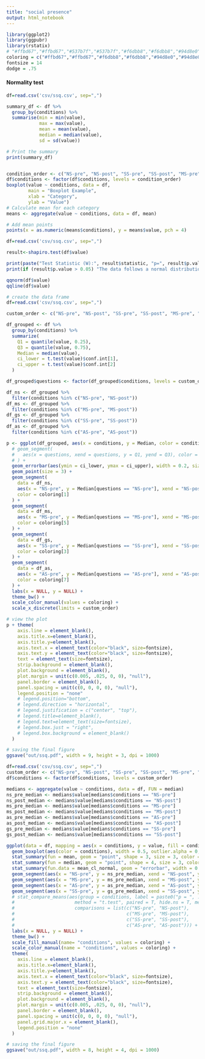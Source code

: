 ```yaml
---
title: "social presence"
output: html_notebook
---
```

```r
library(ggplot2)
library(ggpubr)
library(rstatix)
# "#ffbd67","#ffbd67","#537b7f","#537b7f","#f6dbb8","#f6dbb8","#94d8e0","#94d8e0"
coloring = c("#ffbd67","#ffbd67","#f6dbb8","#f6dbb8","#94d8e0","#94d8e0","#537b7f","#537b7f")
fontsize = 14
dodge = .75
```

#### Normality test


```r
df=read.csv('csv/ssq.csv', sep=",")

summary_df <- df %>%
  group_by(conditions) %>%
  summarise(min = min(value),
            max = max(value),
            mean = mean(value),
            median = median(value),
            sd = sd(value))

# Print the summary
print(summary_df)


condition_order <- c("NS-pre", "NS-post", "SS-pre", "SS-post", "MS-pre", "MS-post", "AS-pre", "AS-post")
df$conditions <- factor(df$conditions, levels = condition_order)
boxplot(value ~ conditions, data = df, 
        main = "Boxplot Example",
        xlab = "Category",
        ylab = "Value")
# Calculate mean for each category
means <- aggregate(value ~ conditions, data = df, mean)

# Add mean points
points(x = as.numeric(means$conditions), y = means$value, pch = 4)
```

```r
df=read.csv('csv/ssq.csv', sep=",")

result<-shapiro.test(df$value)

print(paste("Test Statistic (W):", result$statistic, "p=", result$p.value))
print(if (result$p.value > 0.05) "The data follows a normal distribution." else "The data does not follow a normal distribution.")

qqnorm(df$value)
qqline(df$value)
```


```r
# create the data frame
df=read.csv('csv/ssq.csv', sep=",")

custom_order <- c("NS-pre", "NS-post", "SS-pre", "SS-post", "MS-pre", "MS-post", "AS-pre", "AS-post")

df_grouped <- df %>%
  group_by(conditions) %>%
  summarize(
    Q1 = quantile(value, 0.25),
    Q3 = quantile(value, 0.75),
    Median = median(value),
    ci_lower = t.test(value)$conf.int[1],
    ci_upper = t.test(value)$conf.int[2]
  )

df_grouped$questions <- factor(df_grouped$conditions, levels = custom_order)

df_ns <- df_grouped %>%
  filter(conditions %in% c("NS-pre", "NS-post"))
df_ms <- df_grouped %>%
  filter(conditions %in% c("MS-pre", "MS-post"))
df_gs <- df_grouped %>%
  filter(conditions %in% c("SS-pre", "SS-post"))
df_as <- df_grouped %>%
  filter(conditions %in% c("AS-pre", "AS-post"))

p <- ggplot(df_grouped, aes(x = conditions, y = Median, color = conditions)) +
  # geom_segment(
  #   aes(x = questions, xend = questions, y = Q1, yend = Q3), color = "#000000", size = 6
  # ) +
  geom_errorbar(aes(ymin = ci_lower, ymax = ci_upper), width = 0.2, size = 1) +
  geom_point(size = 3) +
  geom_segment(
    data = df_ns, 
    aes(x = "NS-pre", y = Median[questions == "NS-pre"], xend = "NS-post", yend = Median[questions == "NS-post"]), 
    color = coloring[1]
  ) +
  geom_segment(
    data = df_ms, 
    aes(x = "MS-pre", y = Median[questions == "MS-pre"], xend = "MS-post", yend = Median[questions == "MS-post"]), 
    color = coloring[5]
  ) +
  geom_segment(
    data = df_gs, 
    aes(x = "SS-pre", y = Median[questions == "SS-pre"], xend = "SS-post", yend = Median[questions == "SS-post"]), 
    color = coloring[3]
  ) +
  geom_segment(
    data = df_as, 
    aes(x = "AS-pre", y = Median[questions == "AS-pre"], xend = "AS-post", yend = Median[questions == "AS-post"]), 
    color = coloring[7]
  ) +
  labs(x = NULL, y = NULL) + 
  theme_bw() + 
  scale_color_manual(values = coloring) + 
  scale_x_discrete(limits = custom_order)

# view the plot
p + theme(
    axis.line = element_blank(),
    axis.title.x=element_blank(),
    axis.title.y=element_blank(),
    axis.text.x = element_text(color="black", size=fontsize),
    axis.text.y = element_text(color="black", size=fontsize),
    text = element_text(size=fontsize),
    strip.background = element_blank(),
    plot.background = element_blank(),
    plot.margin = unit(c(0.005, .025, 0, 0), "null"),
    panel.border = element_blank(),
    panel.spacing = unit(c(0, 0, 0, 0), "null"),
    legend.position = "none"
    # legend.position="bottom",
    # legend.direction = "horizontal",
    # legend.justification = c("center", "top"),
    # legend.title=element_blank(),
    # legend.text=element_text(size=fontsize),
    # legend.box.just = "right",
    # legend.box.background = element_blank()
  )

# saving the final figure
ggsave("out/ssq.pdf", width = 9, height = 3, dpi = 1000)
```


```r
df=read.csv('csv/ssq.csv', sep=",")
custom_order <- c("NS-pre", "NS-post", "SS-pre", "SS-post", "MS-pre", "MS-post", "AS-pre", "AS-post")
df$conditions <- factor(df$conditions, levels = custom_order)

medians <- aggregate(value ~ conditions, data = df, FUN = median)
ns_pre_median <- medians$value[medians$conditions == "NS-pre"]
ns_post_median <- medians$value[medians$conditions == "NS-post"]
ms_pre_median <- medians$value[medians$conditions == "MS-pre"]
ms_post_median <- medians$value[medians$conditions == "MS-post"]
as_pre_median <- medians$value[medians$conditions == "AS-pre"]
as_post_median <- medians$value[medians$conditions == "AS-post"]
gs_pre_median <- medians$value[medians$conditions == "SS-pre"]
gs_post_median <- medians$value[medians$conditions == "SS-post"]

ggplot(data = df, mapping = aes(x = conditions, y = value, fill = conditions)) +
  geom_boxplot(aes(color = conditions), width = 0.5, outlier.alpha = 0, show.legend = F) +
  stat_summary(fun = mean, geom = "point", shape = 3, size = 3, color = "black") +
  stat_summary(fun = median, geom = "point", shape = 4, size = 3, color = "black") +
  stat_summary(fun.data = mean_cl_normal, geom = "errorbar", width = 0.2, size = 1) + 
  geom_segment(aes(x = "NS-pre", y = ns_pre_median, xend = "NS-post", yend = ns_post_median), color = "black", size = .25, linetype = "solid") +
  geom_segment(aes(x = "MS-pre", y = ms_pre_median, xend = "MS-post", yend = ms_post_median), color = "black", size = .25, linetype = "solid") +
  geom_segment(aes(x = "AS-pre", y = as_pre_median, xend = "AS-post", yend = as_post_median), color = "black", size = .25, linetype = "solid") +
  geom_segment(aes(x = "SS-pre", y = gs_pre_median, xend = "SS-post", yend = gs_post_median), color = "black", size = .25, linetype = "solid") +
  # stat_compare_means(aes(group = conditions, label = paste0("p = ", ..p.signif..)), 
  #                      method = "t.test", paired = T, hide.ns = T, method.args = list(p.adjust.method = "bonferroni"),
  #                      comparisons = list(c("NS-pre", "NS-post"),
  #                                         c("MS-pre", "MS-post"),
  #                                         c("SS-pre", "SS-post"),
  #                                         c("AS-pre", "AS-post"))) +
  labs(x = NULL, y = NULL) + 
  theme_bw() + 
  scale_fill_manual(name= "conditions", values = coloring) +
  scale_color_manual(name = "conditions", values = coloring) + 
  theme(
    axis.line = element_blank(),
    axis.title.x=element_blank(),
    axis.title.y=element_blank(),
    axis.text.x = element_text(color="black", size=fontsize),
    axis.text.y = element_text(color="black", size=fontsize),
    text = element_text(size=fontsize),
    strip.background = element_blank(),
    plot.background = element_blank(),
    plot.margin = unit(c(0.005, .025, 0, 0), "null"),
    panel.border = element_blank(),
    panel.spacing = unit(c(0, 0, 0, 0), "null"),
    panel.grid.major.x = element_blank(),
    legend.position = "none"
  )

# saving the final figure
ggsave("out/ssq.pdf", width = 8, height = 4, dpi = 1000)
```
